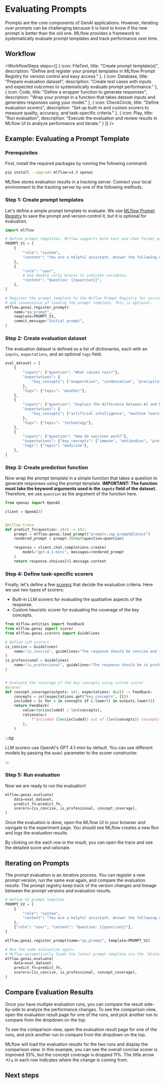 
# Evaluating Prompts

Prompts are the core components of GenAI applications. However, iterating over prompts can be challenging because it is hard to know if the new prompt is better than the old one. MLflow provides a framework to systematically evaluate prompt templates and track performance over time.

<ImageBox src="/images/mlflow-3/eval-monitor/prompt-evaluation-hero.png" alt="Prompt Evaluation" width="95%"/>

## Workflow

<WorkflowSteps
  steps={[
    {
    icon: FileText,
    title: "Create prompt template(s)",
    description: "Define and register your prompt templates in MLflow Prompt Registry for version control and easy access."
    },
    {
    icon: Database,
    title: "Prepare evaluation dataset",
    description: "Create test cases with inputs and expected outcomes to systematically evaluate prompt performance."
    },
    {
    icon: Code,
    title: "Define a wrapper function to generate responses",
    description: "Wrap your prompt in a function that takes dataset inputs and generates responses using your model."
    },
    {
    icon: CheckCircle,
    title: "Define evaluation scorers",
    description: "Set up built-in and custom scorers to measure quality, accuracy, and task-specific criteria."
    },
    {
    icon: Play,
    title: "Run evaluation",
    description: "Execute the evaluation and review results in MLflow UI to analyze performance and iterate."
    }
]}
/>

## Example: Evaluating a Prompt Template

### Prerequisites

First, install the required packages by running the following command:

```bash
pip install --upgrade mlflow>=3.3 openai
```

MLflow stores evaluation results in a tracking server. Connect your local environment to the tracking server by one of the following methods.

<ServerSetup />

### Step 1: Create prompt templates

Let's define a simple prompt template to evaluate. We use [MLflow Prompt Registry](/genai/prompt-registry) to save the prompt and version control it, but it is optional for evaluation.

```python
import mlflow

# Define prompt templates. MLflow supports both text and chat format prompt templates.
PROMPT_V1 = [
    {
        "role": "system",
        "content": "You are a helpful assistant. Answer the following question.",
    },
    {
        "role": "user",
        # Use double curly braces to indicate variables.
        "content": "Question: {{question}}",
    },
]

# Register the prompt template to the MLflow Prompt Registry for version control
# and convenience of loading the prompt template. This is optional.
mlflow.genai.register_prompt(
    name="qa_prompt",
    template=PROMPT_V1,
    commit_message="Initial prompt",
)
```

### Step 2: Create evaluation dataset

The evaluation dataset is defined as a list of dictionaries, each with an `inputs`, `expectations`, and an optional `tags` field.

```python
eval_dataset = [
    {
        "inputs": {"question": "What causes rain?"},
        "expectations": {
            "key_concepts": ["evaporation", "condensation", "precipitation"]
        },
        "tags": {"topic": "weather"},
    },
    {
        "inputs": {"question": "Explain the difference between AI and ML"},
        "expectations": {
            "key_concepts": ["artificial intelligence", "machine learning", "subset"]
        },
        "tags": {"topic": "technology"},
    },
    {
        "inputs": {"question": "How do vaccines work?"},
        "expectations": {"key_concepts": ["immune", "antibodies", "protection"]},
        "tags": {"topic": "medicine"},
    },
]
```

### Step 3: Create prediction function

Now wrap the prompt template in a simple function that takes a question to generate responses using the prompt template. **IMPORTANT: The function must take the keyword arguments used in the `inputs` field of the dataset.** Therefore, we use `question` as the argument of the function here.

```python
from openai import OpenAI

client = OpenAI()


@mlflow.trace
def predict_fn(question: str) -> str:
    prompt = mlflow.genai.load_prompt("prompts:/qa_prompt@latest")
    rendered_prompt = prompt.format(question=question)

    response = client.chat.completions.create(
        model="gpt-4.1-mini", messages=rendered_prompt
    )
    return response.choices[0].message.content
```

### Step 4: Define task-specific scorers

Finally, let's define a few [scorers](/genai/eval-monitor/scorers) that decide the evaluation criteria. Here we use two types of scorers:

- Built-in LLM scorers for evaluating the qualitative aspects of the response.
- Custom heuristic scorer for evaluating the coverage of the key concepts.

```python
from mlflow.entities import Feedback
from mlflow.genai import scorer
from mlflow.genai.scorers import Guidelines

# Define LLM scorers
is_concise = Guidelines(
    name="is_concise", guidelines="The response should be concise and to the point."
)
is_professional = Guidelines(
    name="is_professional", guidelines="The response should be in professional tone."
)


# Evaluate the coverage of the key concepts using custom scorer
@scorer
def concept_coverage(outputs: str, expectations: dict) -> Feedback:
    concepts = set(expectations.get("key_concepts", []))
    included = {c for c in concepts if c.lower() in outputs.lower()}
    return Feedback(
        value=len(included) / len(concepts),
        rationale=(
            f"Included {len(included)} out of {len(concepts)} concepts. Missing: {concepts - included}"
        ),
    )
```

:::tip

LLM scorers use OpenAI's GPT 4.1-mini by default. You can use different models by passing the `model` parameter to the scorer constructor.

:::

### Step 5: Run evaluation

Now we are ready to run the evaluation!

```python
mlflow.genai.evaluate(
    data=eval_dataset,
    predict_fn=predict_fn,
    scorers=[is_concise, is_professional, concept_coverage],
)
```

Once the evaluation is done, open the MLflow UI in your browser and navigate to the experiment page. You should see MLflow creates a new Run and logs the evaluation results.

<ImageBox src="/images/mlflow-3/eval-monitor/prompt-evaluation-results.png" alt="Prompt Evaluation" width="95%"/>

By clicking on the each row in the result, you can open the trace and see the detailed score and rationale.

<ImageBox src="/images/mlflow-3/eval-monitor/prompt-evaluation-trace.png" alt="Prompt Evaluation" width="95%"/>

## Iterating on Prompts

The prompt evaluation is an iterative process. You can register a new prompt version, run the same eval again, and compare the evaluation results. The prompt registry keep track of the version changes and lineage between the prompt versions and evaluation results.

```python
# Define V2 prompt template
PROMPT_V2 = [
    {
        "role": "system",
        "content": "You are a helpful assistant. Answer the following question in three sentences.",
    },
    {"role": "user", "content": "Question: {{question}}"},
]

mlflow.genai.register_prompt(name="qa_prompt", template=PROMPT_V2)

# Run the same evaluation again.
# MLflow automatically loads the latest prompt template via the `@latest` alias.
mlflow.genai.evaluate(
    data=eval_dataset,
    predict_fn=predict_fn,
    scorers=[is_concise, is_professional, concept_coverage],
)
```

## Compare Evaluation Results

Once you have multiple evaluation runs, you can compare the result side-by-side to analyze the performance changes. To see the comparison view, open the evaluation result page for one of the runs, and pick another run to compare from the dropdown on the top.

To see the comparison view, open the evaluation result page for one of the runs, and pick another run to compare from the dropdown on the top.

<ImageBox src="/images/mlflow-3/eval-monitor/prompt-evaluation-dropdown.png" alt="Prompt Evaluation" />

MLflow will load the evaluation results for the two runs and display the comparison view. In this example, you can see the overall concise scorer is improved 33%, but the concept coverage is dropped 11%. The little arrow ↗️/↘️ in each row indicates where the change is coming from.

<ImageBox src="/images/mlflow-3/eval-monitor/prompt-evaluation-compare.png" alt="Prompt Evaluation" width="95%"/>

## Next steps

<TilesGrid>
  <TileCard
    icon={Target}
    iconSize={48}
    title="Customize Scorers"
    description="Build specialized evaluation metrics for your specific use cases and requirements."
    href="/genai/eval-monitor/scorers"
    linkText="Learn about custom scorers →"
    containerHeight={64}
  />
  <TileCard
    icon={Bot}
    iconSize={48}
    title="Evaluate Agents"
    description="Evaluate complex AI agents with tool calling and multi-step workflows."
    href="/genai/eval-monitor/running-evaluation/agents"
    linkText="Evaluate agents →"
    containerHeight={64}
  />
  <TileCard
    icon={Zap}
    iconSize={48}
    title="Optimize Prompts"
    description="Use automated optimization techniques to systematically improve your prompts."
    href="/genai/prompt-registry/optimize-prompts"
    linkText="Optimize prompts →"
    containerHeight={64}
  />
</TilesGrid>
